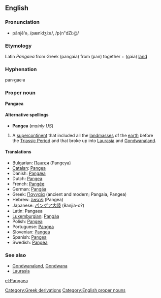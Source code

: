 {{wikipedia}}
==English==
===Pronunciation===
*pănjē'ə, /pænˈdʒiːə/, /p{n"dZi:@/

=== Etymology ===
Latin ''Pangaea'' from Greek [[]]<!--provide the Greek here, not just the English transliteration--> (pangaia) from [[]] (pan) together + [[]] (gaia) [[land]]

===Hyphenation===
pan·gae·a

===Proper noun===
'''Pangaea'''

====Alternative spellings====
*'''Pangea''' (''mainly US'')

#A [[supercontinent]] that included all the [[landmass]]es of the [[earth]] before the [[Triassic Period]] and that broke up into [[Laurasia]] and [[Gondwanaland]].

====Translations====
*Bulgarian: [[Пангея]] (Pangeya)
*[[Catalan]]: [[Pangea]]
*Danish: [[Pangæa]]
*Dutch: [[Pangea]]
*French: [[Pangée]]
*German: [[Pangäa]]
*Greek: [[Παγγαία]] (ancient and modern; Pangaia, Pangea)
*Hebrew: [[פנגיאה]] (Pangea)
*Japanese: [[パンゲア大陸]] (Banjia-o?)
*Latin: Pangaea
*[[Luxemburgian]]: [[Pangäa]]
*Polish: [[Pangea]]
*Portuguese: [[Pangea]]
*Slovenian: [[Pangea]]
*Spanish: [[Pangea]]
*Swedish: [[Pangea]]

===See also===
*[[Gondwanaland]], [[Gondwana]]
*[[Laurasia]]

[[Category:Greek derivations]]
[[Category:English proper nouns]]

[[el:Pangaea]]